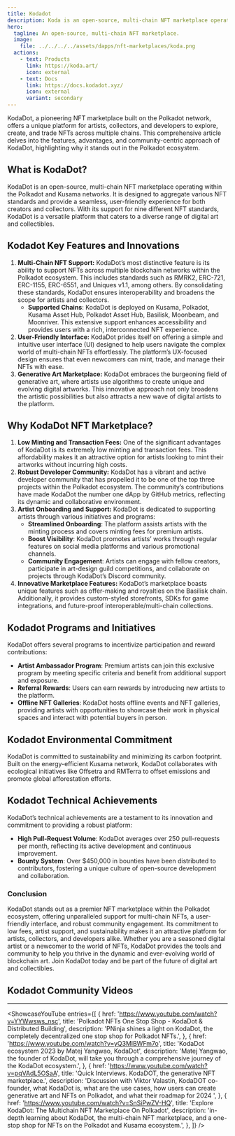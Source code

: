 ```yaml
---
title: Kodadot
description: Koda is an open-source, multi-chain NFT marketplace operating within the Polkadot and Kusama networks.
hero:
  tagline: An open-source, multi-chain NFT marketplace.
  image: 
    file: ../../../../assets/dapps/nft-marketplaces/koda.png
  actions:
    - text: Products
      link: https://koda.art/
      icon: external
    - text: Docs
      link: https://docs.kodadot.xyz/
      icon: external
      variant: secondary
---
```



KodaDot, a pioneering NFT marketplace built on the Polkadot network, offers a unique platform for artists, collectors, and developers to explore, create, and trade NFTs across multiple chains. This comprehensive article delves into the features, advantages, and community-centric approach of KodaDot, highlighting why it stands out in the Polkadot ecosystem.

## What is KodaDot?
KodaDot is an open-source, multi-chain NFT marketplace operating within the Polkadot and Kusama networks. It is designed to aggregate various NFT standards and provide a seamless, user-friendly experience for both creators and collectors. With its support for nine different NFT standards, KodaDot is a versatile platform that caters to a diverse range of digital art and collectibles.

## Kodadot Key Features and Innovations
1. **Multi-Chain NFT Support:** KodaDot’s most distinctive feature is its ability to support NFTs across multiple blockchain networks within the Polkadot ecosystem. This includes standards such as RMRK2, ERC-721, ERC-1155, ERC-6551, and Uniques v1.1, among others. By consolidating these standards, KodaDot ensures interoperability and broadens the scope for artists and collectors.
    - **Supported Chains**: KodaDot is deployed on Kusama, Polkadot, Kusama Asset Hub, Polkadot Asset Hub, Basilisk, Moonbeam, and Moonriver. This extensive support enhances accessibility and provides users with a rich, interconnected NFT experience.
2. **User-Friendly Interface:** KodaDot prides itself on offering a simple and intuitive user interface (UI) designed to help users navigate the complex world of multi-chain NFTs effortlessly. The platform’s UX-focused design ensures that even newcomers can mint, trade, and manage their NFTs with ease.
3. **Generative Art Marketplace:** KodaDot embraces the burgeoning field of generative art, where artists use algorithms to create unique and evolving digital artworks. This innovative approach not only broadens the artistic possibilities but also attracts a new wave of digital artists to the platform.

## Why KodaDot NFT Marketplace?
1. **Low Minting and Transaction Fees:** One of the significant advantages of KodaDot is its extremely low minting and transaction fees. This affordability makes it an attractive option for artists looking to mint their artworks without incurring high costs.
2. **Robust Developer Community:** KodaDot has a vibrant and active developer community that has propelled it to be one of the top three projects within the Polkadot ecosystem. The community’s contributions have made KodaDot the number one dApp by GitHub metrics, reflecting its dynamic and collaborative environment.
3. **Artist Onboarding and Support:** KodaDot is dedicated to supporting artists through various initiatives and programs:
    - **Streamlined Onboarding**: The platform assists artists with the minting process and covers minting fees for premium artists.
    - **Boost Visibility**: KodaDot promotes artists’ works through regular features on social media platforms and various promotional channels.
    - **Community Engagement**: Artists can engage with fellow creators, participate in art-design guild competitions, and collaborate on projects through KodaDot’s Discord community.
4. **Innovative Marketplace Features:** KodaDot’s marketplace boasts unique features such as offer-making and royalties on the Basilisk chain. Additionally, it provides custom-styled storefronts, SDKs for game integrations, and future-proof interoperable/multi-chain collections.

## Kodadot Programs and Initiatives
KodaDot offers several programs to incentivize participation and reward contributions:
- **Artist Ambassador Program**: Premium artists can join this exclusive program by meeting specific criteria and benefit from additional support and exposure.
- **Referral Rewards**: Users can earn rewards by introducing new artists to the platform.
- **Offline NFT Galleries**: KodaDot hosts offline events and NFT galleries, providing artists with opportunities to showcase their work in physical spaces and interact with potential buyers in person.

## Kodadot Environmental Commitment
KodaDot is committed to sustainability and minimizing its carbon footprint. Built on the energy-efficient Kusama network, KodaDot collaborates with ecological initiatives like Offsetra and RMTerra to offset emissions and promote global afforestation efforts.

## Kodadot Technical Achievements
KodaDot’s technical achievements are a testament to its innovation and commitment to providing a robust platform:
- **High Pull-Request Volume**: KodaDot averages over 250 pull-requests per month, reflecting its active development and continuous improvement.
- **Bounty System**: Over $450,000 in bounties have been distributed to contributors, fostering a unique culture of open-source development and collaboration.

### Conclusion
KodaDot stands out as a premier NFT marketplace within the Polkadot ecosystem, offering unparalleled support for multi-chain NFTs, a user-friendly interface, and robust community engagement. Its commitment to low fees, artist support, and sustainability makes it an attractive platform for artists, collectors, and developers alike. Whether you are a seasoned digital artist or a newcomer to the world of NFTs, KodaDot provides the tools and community to help you thrive in the dynamic and ever-evolving world of blockchain art. Join KodaDot today and be part of the future of digital art and collectibles.

## Kodadot Community Videos
------------
<ShowcaseYouTube
  entries={[
      {
    href: 'https://www.youtube.com/watch?v=YYWwsws_nsc',
      title: 'Polkadot NFTs One Stop Shop - KodaDot & Distributed Building',
      description: 'PNinja shines a light on KodaDot, the completely decentralized one stop shop for Polkadot NFTs.',
    },
        {
    href: 'https://www.youtube.com/watch?v=yQ3MlBWFm7o',
      title: 'KodaDot ecosystem 2023 by Matej Yangwao, KodaDot',
      description: 'Matej Yangwao, the founder of KodaDot, will take you through a comprehensive journey of the KodaDot ecosystem.',
    },
        {
    href: 'https://www.youtube.com/watch?v=pqVAdL5OSaA',
      title: 'Quick Interviews. KodaDOT, the generative NFT marketplace.',
      description: 'Discussion with Viktor Valastin, KodaDOT co-founder, what KodaDot is, what are the use cases, how  users can create generative art and NFTs on Polkadot, and what their roadmap for 2024 ',
    },
    {
    href: 'https://www.youtube.com/watch?v=SnSiPwZV-HQ',
      title: 'Explore KodaDot: The Multichain NFT Marketplace On Polkadot',
      description: 'in-depth learning about KodaDot, the multi-chain NFT marketplace, and a one-stop shop for NFTs on the Polkadot and Kusama ecosystem.',
    },
  ]} />